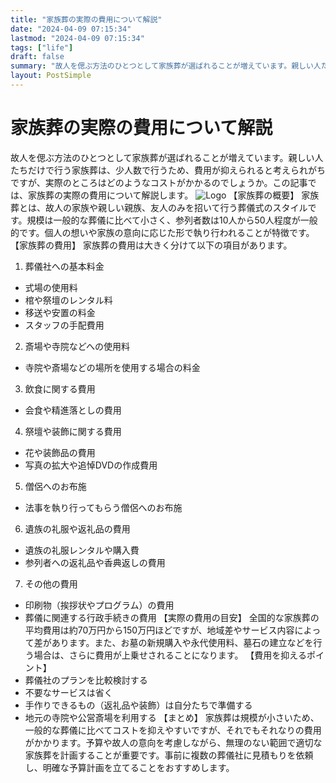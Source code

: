 ```yaml
---
title: "家族葬の実際の費用について解説"
date: "2024-04-09 07:15:34"
lastmod: "2024-04-09 07:15:34"
tags: ["life"]
draft: false
summary: "故人を偲ぶ方法のひとつとして家族葬が選ばれることが増えています。親しい人たちだけで行う家族葬は、少人数で行うため、費用が抑えられると考えられがちですが、実際のところはどのようなコストがかかるのでしょうか。この記事では、家族葬の実際の費用について解説します。"
layout: PostSimple
---
```

# 家族葬の実際の費用について解説
故人を偲ぶ方法のひとつとして家族葬が選ばれることが増えています。親しい人たちだけで行う家族葬は、少人数で行うため、費用が抑えられると考えられがちですが、実際のところはどのようなコストがかかるのでしょうか。この記事では、家族葬の実際の費用について解説します。
<img alt="Logo" class="lazyImg" data-src="https://cdn.seniorsselection.com/upload-logo/ja-funeral-new-16.webp" src="/statics/image/loading.webp"/>
【家族葬の概要】
家族葬とは、故人の家族や親しい親族、友人のみを招いて行う葬儀式のスタイルです。規模は一般的な葬儀に比べて小さく、参列者数は10人から50人程度が一般的です。個人の想いや家族の意向に応じた形で執り行われることが特徴です。
【家族葬の費用】
家族葬の費用は大きく分けて以下の項目があります。
1. 葬儀社への基本料金
- 式場の使用料
- 棺や祭壇のレンタル料
- 移送や安置の料金
- スタッフの手配費用
2. 斎場や寺院などへの使用料
- 寺院や斎場などの場所を使用する場合の料金
3. 飲食に関する費用
- 会食や精進落としの費用
4. 祭壇や装飾に関する費用
- 花や装飾品の費用
- 写真の拡大や追悼DVDの作成費用
5. 僧侶へのお布施
- 法事を執り行ってもらう僧侶へのお布施
6. 遺族の礼服や返礼品の費用
- 遺族の礼服レンタルや購入費
- 参列者への返礼品や香典返しの費用
7. その他の費用
- 印刷物（挨拶状やプログラム）の費用
- 葬儀に関連する行政手続きの費用
【実際の費用の目安】
全国的な家族葬の平均費用は約70万円から150万円ほどですが、地域差やサービス内容によって差があります。また、お墓の新規購入や永代使用料、墓石の建立などを行う場合は、さらに費用が上乗せされることになります。
【費用を抑えるポイント】
- 葬儀社のプランを比較検討する
- 不要なサービスは省く
- 手作りできるもの（返礼品や装飾）は自分たちで準備する
- 地元の寺院や公営斎場を利用する
【まとめ】
家族葬は規模が小さいため、一般的な葬儀に比べてコストを抑えやすいですが、それでもそれなりの費用がかかります。予算や故人の意向を考慮しながら、無理のない範囲で適切な家族葬を計画することが重要です。事前に複数の葬儀社に見積もりを依頼し、明確な予算計画を立てることをおすすめします。
        